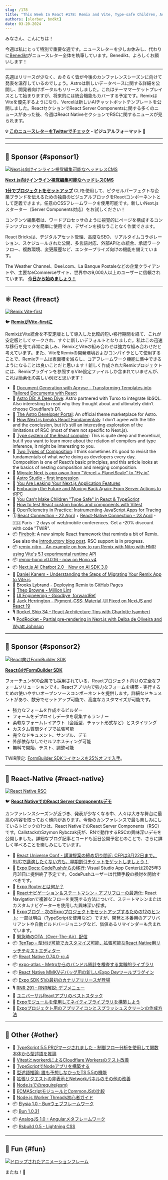 ```yaml
---
slug: /178
title: "This Week In React #178: Remix and Vite, Type-safe Children, Astro DB, React Compiler, Firebolt, Vitest, Composition, Remix Nitro, RSC in React Native, TenTap, Expo Atlas, TypeScript, Elysia..."
authors: [slorber, bndkt]
date: 03-20-2024
---
```


みなさん、こんにちは！

今週は私にとって特別で重要な週です。ニュースレターを少しお休みし、代わりに[Benedikt](https://twitter.com/bndkt)がニュースレター全体を執筆しています。Benedikt、よろしくお願いします！

***

先週はリリースが少なく、おそらく皆が今後のカンファレンスシーズンに向けて発表を温存しているのでしょう。Astroは新しいデータベースに関する詳細を公開し、開発者向けポータルもリリースしました。これはテーママーケットプレイスとして始まりますが、将来的には統合機能もカバーする予定です。RemixはViteを優先するようになり、Vercelは新しいAIチャットボットテンプレートを公開しました。ReactセクションでReact Server Componentsに関する多くのニュースがあった後、今週はReact NativeセクションでRSCに関するニュースが見られます。

<!-- truncate -->

**💡 [このニュースレターをTwitterでチェック](https://slo.im/thread) - ビジュアルフォーマット 🎨**

***


<Support />

***

## 💸 Sponsor {#sponsor1}

[![Next.js向けインライン視覚編集可能なヘッドレスCMS](/emails/issues/169/reactbricks.jpg)](https://reactbricks.com?utm_source=twir\&utm_campaign=twir_2024\&utm_medium=email)

**[Next.js向けインライン視覚編集可能なヘッドレスCMS](https://reactbricks.com?utm_source=twir\&utm_campaign=twir_2024\&utm_medium=email)**

[**1分でプロジェクトをセットアップ**](https://reactbricks.com/sign-up?utm_source=twir\&utm_campaign=twir_2024\&utm_medium=email) CLIを使用して、ピクセルパーフェクトな企業ブランドを伝えるための独自のビジュアルブロックをReactコンポーネントとして定義できます。任意のCSSフレームワークを使用可能です。新しいNext.jsスターター（Server Components対応）をお試しください！

コンテンツ編集者は、ワードプロセッサのように視覚的にページを構成するコンテンツブロックを簡単に使用でき、デザインを損なうことなく作業できます。

React Bricksは、デジタルアセット管理、高度なSEO、リアルタイムコラボレーション、スケジュールされた公開、多言語対応、外部APIとの統合、承認ワークフロー、複数環境、変更履歴など、エンタープライズ向けの機能を備えています。

The Weather Channel、Deel.com、La Banque Postaleなどの企業クライアントや、主要なeCommerceサイト、世界中の9,000人以上のユーザーに信頼されています。
[**今日から始めましょう！**](https://reactbricks.com/sign-up?utm_source=twir\&utm_campaign=twir_2024\&utm_medium=email)

***

## ⚛️ React {#react}

[![Remix Vite-first](/emails/issues/178/remix_heart_vite.jpg)](https://twitter.com/markdalgleish/status/1770224011831890036)

🐦 [**RemixがVite-firstに**](https://twitter.com/markdalgleish/status/1770224011831890036)

RemixはVite統合を不安定版として導入した比較的短い移行期間を経て、これが安定版としてマークされ、すぐに新しいデフォルトとなりました。私はこの迅速な移行を見て非常に楽しみ、RemixとViteの組み合わせは強力な組み合わせだと考えています。また、ViteをRemixの開発環境およびコンパイラとして使用することで、Remixチームは表面積を減らし、コアフレームワーク機能に集中できるようになることは良いことだと思います！新しく作成されたRemixプロジェクトには、Remixプラグインを参照するVite設定ファイルしか含まれていませんが、これは簡素化の美しい例だと思います！

* 💸 [Document Generation with Apryse - Transforming Templates into Tailored Documents with React](https://apryse.com/blog/docx-generation-from-templates-react?utm_source=email\&utm_medium=newsletter\&utm_campaign=thisweekinreact4)
* 📜 [Astro DB: A Deep Dive](https://astro.build/blog/astro-db-deep-dive/): Astro partnered with Turso to integrate libSQL. Also interesting to read why they thought about and ultimately didn’t choose Cloudflare’s D1.
* 📜 [The Astro Developer Portal](https://astro.build/blog/dev-portal/): An official theme marketplace for Astro.
* 📜 [How Next.js breaks React Fundamentals](https://ondrejvelisek.github.io/how-nextjs-breaks-react-fundamentals/): I don’t agree with the title and the conclusion, but it’s still an interesting exploration of the limitations of RSC (most of them not specific to Next.js).
* 📜 [Type system of the React compiler](https://www.recompiled.dev/blog/type-system/): This is quite deep and theoretical, but if you want to learn more about the relation of compilers and type inference, it might be interesting to you.
* 📜 [Two Types of Composition](https://kyleshevlin.com/two-types-of-composition/): I think sometimes it’s good to revisit the fundamentals of what we’re doing as developers every day. Composition is one of React’s basic principles, and this article looks at the basics of nesting composition and merging composition.
* 📜 [Migrate Next.js app away from "Vercel + PlanetScale" to "Fly.io"](https://www.crispyscript.com/articles/13)
* 📜 [Astro Studio - first impression](https://maciekpalmowski.dev/blog/astro-studio-first-impression/)
* 📜 [You Are Leaking Your Next.js Application Features](https://www.rexforde.com/blog/conditional-render-problem)
* 📜 [Embracing the Future and Moving Back Again: From Server Actions to tRPC](https://documenso.com/blog/removing-server-actions)
* 📜 [You Can't Make Children "Type Safe" in React & TypeScript](https://www.totaltypescript.com/type-safe-children-in-react-and-typescript)
* 📜 [How to test React custom hooks and components with Vitest](https://www.thisdot.co/blog/how-to-test-react-custom-hooks-and-components-with-vitest)
* 📜 [OpenTelemetry in Practice: Instrumenting JavaScript Apps for Tracing](https://marmelab.com/blog/2024/03/14/opentelemetry-in-practice-instrumenting-javascript-apps-for-tracing.html)
* 🗓 [React Connection - 22 April](https://reactconnection.io/) + [React-Native Connection - 23 April](https://reactnativeconnection.io/) - 🇫🇷 Paris - 2 days of web/mobile conferences. Get a -20% discount with code "TWIR".
* 📦 [Firebolt](https://firebolt.dev/): A new simple React framework that reminds a bit of Remix. See also the [introductory blog post](https://firebolt.dev/blog/introducing-firebolt). RSC support is in progress.
* 📦 [remix-nitro - An example on how to run Remix with Nitro with HMR using Vite's 5.1 experimental runtime API](https://github.com/alessandrojcm/remix-nitro)
* 📦 [remix-hono v0.0.16 - now on Hono v4](https://github.com/sergiodxa/remix-hono/releases/tag/v0.0.16)
* 📦 [Next.js AI Chatbot 2.0 - Now on AI SDK 3.0](https://vercel.com/changelog/next-js-ai-chatbot-2-0)
* 🎥 [Daniel Kanem - Understanding the Steps of Migrating Your Remix App to Vite.js](https://www.youtube.com/watch?v=CTgQhNFqn5E)
* 🎥 [Brooks Lybrand - Deploying Remix to GitHub Pages](https://www.youtube.com/watch?v=EO_-KwSslWQ)
* 🎥 [Theo Browne - Million Lint](https://youtu.be/fcY9TthQnI4?si=bROdHJmIumw24AlO)
* 🎥 [UI Engineering - Goodbye, forwardRef](https://www.youtube.com/watch?v=m4QbeS9BTNU)
* 🎥 [Jack Herrington - Pigment-CSS: Material-UI Fixed on NextJS and React 19](https://www.youtube.com/watch?v=fyja_ldjxwA)
* 🎙️ [Rocket Ship 34 - React Architecture Tips with Charlotte Isambert](https://share.transistor.fm/s/48a4b223)
* 🎙️ [PodRocket - Partial pre-rendering in Next.js with Delba de Oliveira and Wyatt Johnson](https://podrocket.logrocket.com/partial-pre-rendering-next-js-delba-oliveira-wyatt-johnson)

<SubscribeFormEmbed placement="middle" />

***

## 💸 Sponsor {#sponsor2}

[![React向けFormBuilder SDK](/emails/issues/171/tripetto.jpg)](https://tripetto.com/sdk/this-week-in-react/?utm_source=thisweekinreact\&utm_medium=sponsor\&utm_campaign=sdk)

**[React向けFormBuilder SDK](https://tripetto.com/sdk/this-week-in-react/?utm_source=thisweekinreact\&utm_medium=sponsor\&utm_campaign=sdk)**

フォーチュン500企業でも採用されている、Reactプロジェクト向けの完全なフォームソリューションです。Reactアプリ内で強力なフォームを構築・実行するための使いやすいオープンソースコンポーネントを提供します。詳細なドキュメントがあり、数分でセットアップ可能で、高度なカスタマイズが可能です。

* 強力なフォームを作成するビルダー
* フォームをデプロイしデータを収集するランナー
* 柔軟なフォームレイアウト（会話型、チャット形式など）とスタイリング
* カスタム質問タイプで拡張可能
* 完全なドキュメント、サンプル、デモ
* 外部依存なしでセルフホスティング可能
* 無料で開始、テスト、調整可能

TWIR限定: [FormBuilder SDKライセンスを25%オフで入手](https://tripetto.com/sdk/this-week-in-react/?utm_source=thisweekinreact\&utm_medium=sponsor\&utm_campaign=sdk)。

***

## 📱 React-Native {#react-native}

[![React Native RSC](/emails/issues/178/rn_rsc.jpg)](https://github.com/mui/material-ui/tree/master/packages/pigment-css-react)

🐦 [**React NativeでのReact Server Componentsデモ**](https://twitter.com/SzymonRybczak/status/1769747995862384756)

カンファレンスシーズンが近づき、発表が少なくなる中、人々は大きな舞台に最高の内容を取っておく傾向があります。今後のカンファレンスで最も楽しみにしているトピックの1つは、React NativeでのReact Server Components（RSC）です。CallstackのSzymon Rybczak氏が、RNで動作するRSCの興味深いデモを公開しました。詳細なブログ記事とコードも近日公開予定とのことで、さらに詳しく学べることを楽しみにしています。

* 💸 [React Universe Conf - 講演提案の締め切り間近: CFPは3月22日まで。RUCで講演したくない方も、早期割引チケットをゲットしましょう！](https://www.reactuniverseconf.com/?utm_campaign=React_Universe_Conf\&utm_source=email\&utm_content=This_Week_in_React)
* 📖 [Expo Docs: CodePushからの移行](https://docs.expo.dev/eas-update/codepush/): Visual Studio App Centerは2025年3月31日に提供終了予定です。CodePushユーザーは代替手段の検討を開始すべきです。
* 📜 [Expo Routerとは何か？](https://www.themorrow.digital/blog/what-is-the-expo-router)
* 📜 [Reactナビゲーション＆ステートマシン - アプリフローの最適化](https://www.bam.tech/article/react-navigation-state-machine-perfecting-app-flows): React Navigationで複雑なフローを実現する方法について、ステートマシンまたはカスタムナビゲーターを使用した興味深い探求。
* 📜 [Expoブログ - 次のExpoプロジェクトをセットアップするための12のヒント](https://expo.dev/blog/12-tips-for-setting-up-your-next-expo-project): 一部は明白（TypeScriptを使用など）ですが、開発と本番用のアプリバリアントや自動ビルドバージョニングなど、価値あるリマインダーも含まれています。
* 📜 [緊急時のOTA（Over-The-Air）配信](https://www.callstack.com/blog/ship-over-the-air-when-in-an-emergency)
* 📦 [TenTap - 型付け可能でカスタマイズ可能、拡張可能なReact Native用リッチテキストエディター](https://github.com/10play/10tap-editor)
* 📦 [React Native 0.74.0-rc.4](https://github.com/facebook/react-native/releases/tag/v0.74.0-rc.4)
* 📦 [expo-atlas - Metroからのバンドル統計を検査する実験的ライブラリ](https://github.com/byCedric/expo-atlas)
* 📦 [React Native MMKVデバッグ用の新しいExpo Devツールプラグイン](https://www.npmjs.com/package/@dev-plugins/react-native-mmkv)
* 📦 [Expo SDK 51の最初のカナリアリリースが登場](https://www.npmjs.com/package/expo/v/51.0.0-canary-20240318-dd8f245)
* 🎙️ [RNR 291 - RNR解説: デブメニュー](https://reactnativeradio.com/episodes/rnr-291-rnr-explains-the-dev-menu)
* 🎥 [ユニバーサルReactアプリのベストスタック](https://www.youtube.com/watch?v=2yvjgwTZOUY)
* 🎥 [Expoモジュールを使用してネイティブライブラリを構築しよう](https://www.youtube.com/watch?v=UczTzTBYRhA)
* 🎥 [Expoプロジェクト用のアプリアイコンとスプラッシュスクリーンの作成方法](https://www.youtube.com/watch?v=QSNkU7v0MPc)

***

## 🔀 Other {#other}

* 👀 [TypeScript 5.5 PRがマージされました - 制御フロー分析を使用して関数本体から型述語を推論](https://github.com/microsoft/TypeScript/pull/57465)
* 📜 [VitestとworkerdによるCloudflare Workersのテスト改善](https://blog.cloudflare.com/workers-vitest-integration/)
* 📜 [TypeScriptでNodeアプリを構築する](https://www.totaltypescript.com/typescript-and-node)
* 📜 [型述語推論: 誰も予想しなかったTS 5.5の機能](https://www.totaltypescript.com/type-predicate-inference)
* 📜 [拡張リクエストの非表示とNetworkパネルのその他の改善](https://developer.chrome.com/blog/network-panel-improvements?hl=en)
* 📜 [Node.jsでのrequire(esm)](https://joyeecheung.github.io/blog/2024/03/18/require-esm-in-node-js/)
* 📜 [ECMAScriptモジュールとCommonJSの比較](https://wanago.io/2024/03/18/ecmascript-modules-esm-commonjs/)
* 📜 [Node.js Worker Threads初心者ガイド](https://betterstack.com/community/guides/scaling-nodejs/nodejs-workers-explained/)
* 📦 [Elysia 1.0 - Bunウェブフレームワーク](https://elysiajs.com/blog/elysia-10)
* 📦 [Bun 1.0.31](https://bun.sh/blog/bun-v1.0.31)
* 📦 [AnalogJS 1.0 - Angularメタフレームワーク](https://dev.to/analogjs/announcing-analogjs-10-19an)
* 📦 [Rsbuild 0.5 - Lightning CSS](https://rsbuild.dev/community/releases/v0-5)

***

## 🤭 Fun {#fun}

[![ドロップされたアニメーションフレーム](/emails/issues/178/meme.jpg)](https://twitter.com/ryanflorence/status/1769842701904822774)

またね！👋